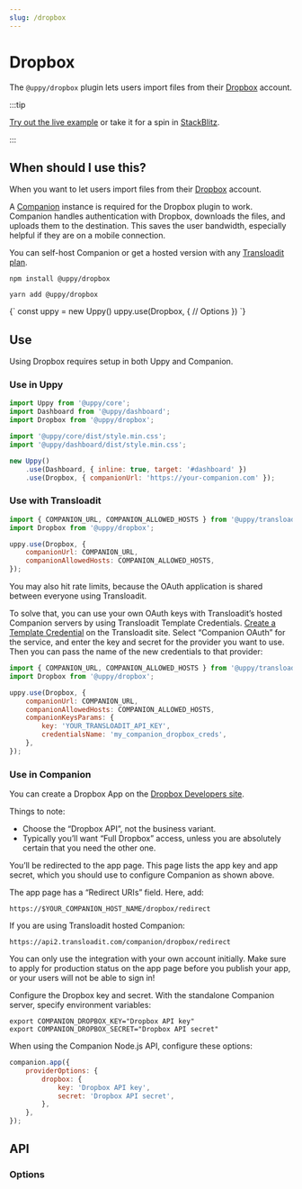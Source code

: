 ```yaml
---
slug: /dropbox
---
```




# Dropbox

The `@uppy/dropbox` plugin lets users import files from their
[Dropbox](https://www.dropbox.com) account.

:::tip

[Try out the live example](/examples) or take it for a spin in
[StackBlitz](https://stackblitz.com/edit/vitejs-vite-zaqyaf?file=main.js).

:::

## When should I use this?

When you want to let users import files from their
[Dropbox](https://www.dropbox.com) account.

A [Companion](/docs/companion) instance is required for the Dropbox plugin to
work. Companion handles authentication with Dropbox, downloads the files, and
uploads them to the destination. This saves the user bandwidth, especially
helpful if they are on a mobile connection.

You can self-host Companion or get a hosted version with any
[Transloadit plan](https://transloadit.com/pricing/).

<Tabs>
  <TabItem value="npm" label="NPM" default>

```shell
npm install @uppy/dropbox
```

  </TabItem>

  <TabItem value="yarn" label="Yarn">

```shell
yarn add @uppy/dropbox
```

  </TabItem>

  <TabItem value="cdn" label="CDN">
    <UppyCdnExample>
      {`
        const uppy = new Uppy()
        uppy.use(Dropbox, {
          // Options
        })
      `}
    </UppyCdnExample>
  </TabItem>
</Tabs>

## Use

Using Dropbox requires setup in both Uppy and Companion.

### Use in Uppy

```js {10-13} showLineNumbers
import Uppy from '@uppy/core';
import Dashboard from '@uppy/dashboard';
import Dropbox from '@uppy/dropbox';

import '@uppy/core/dist/style.min.css';
import '@uppy/dashboard/dist/style.min.css';

new Uppy()
	.use(Dashboard, { inline: true, target: '#dashboard' })
	.use(Dropbox, { companionUrl: 'https://your-companion.com' });
```

### Use with Transloadit

```js
import { COMPANION_URL, COMPANION_ALLOWED_HOSTS } from '@uppy/transloadit';
import Dropbox from '@uppy/dropbox';

uppy.use(Dropbox, {
	companionUrl: COMPANION_URL,
	companionAllowedHosts: COMPANION_ALLOWED_HOSTS,
});
```

You may also hit rate limits, because the OAuth application is shared between
everyone using Transloadit.

To solve that, you can use your own OAuth keys with Transloadit’s hosted
Companion servers by using Transloadit Template Credentials. [Create a Template
Credential][template-credentials] on the Transloadit site. Select “Companion
OAuth” for the service, and enter the key and secret for the provider you want
to use. Then you can pass the name of the new credentials to that provider:

```js
import { COMPANION_URL, COMPANION_ALLOWED_HOSTS } from '@uppy/transloadit';
import Dropbox from '@uppy/dropbox';

uppy.use(Dropbox, {
	companionUrl: COMPANION_URL,
	companionAllowedHosts: COMPANION_ALLOWED_HOSTS,
	companionKeysParams: {
		key: 'YOUR_TRANSLOADIT_API_KEY',
		credentialsName: 'my_companion_dropbox_creds',
	},
});
```

### Use in Companion

You can create a Dropbox App on the
[Dropbox Developers site](https://www.dropbox.com/developers/apps/create).

Things to note:

- Choose the “Dropbox API”, not the business variant.
- Typically you’ll want “Full Dropbox” access, unless you are absolutely certain
  that you need the other one.

You’ll be redirected to the app page. This page lists the app key and app
secret, which you should use to configure Companion as shown above.

The app page has a “Redirect URIs” field. Here, add:

```
https://$YOUR_COMPANION_HOST_NAME/dropbox/redirect
```

If you are using Transloadit hosted Companion:

```
https://api2.transloadit.com/companion/dropbox/redirect
```

You can only use the integration with your own account initially. Make sure to
apply for production status on the app page before you publish your app, or your
users will not be able to sign in!

Configure the Dropbox key and secret. With the standalone Companion server,
specify environment variables:

```shell
export COMPANION_DROPBOX_KEY="Dropbox API key"
export COMPANION_DROPBOX_SECRET="Dropbox API secret"
```

When using the Companion Node.js API, configure these options:

```js
companion.app({
	providerOptions: {
		dropbox: {
			key: 'Dropbox API key',
			secret: 'Dropbox API secret',
		},
	},
});
```

## API

### Options

<CompanionOptions />

[template-credentials]:
	https://transloadit.com/docs/#how-to-create-template-credentials

